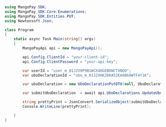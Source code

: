 ```csharp .NET 
using MangoPay.SDK;
using MangoPay.SDK.Core.Enumerations;
using MangoPay.SDK.Entities.PUT;
using Newtonsoft.Json;

class Program
{
    static async Task Main(string[] args)
    {
        MangoPayApi api = new MangoPayApi();

        api.Config.ClientId = "your-client-id";
        api.Config.ClientPassword = "your-api-key";

        var userId = "user_m_01J2V0P9B1WCX46GEBDWCTXNQ0";
        var uboDeclarationId = "ubo_m_01J2XHK2DKA52EA6B6AWTF4Y1K";

        var uboDeclaration = new UboDeclarationPutDTO(null, UboDeclarationType.VALIDATION_ASKED);

        var submitUboDeclaration  = await api.UboDeclarations.UpdateUboDeclarationAsync(uboDeclaration, userId, uboDeclarationId);

        string prettyPrint = JsonConvert.SerializeObject(submitUboDeclaration, Formatting.Indented);
        Console.WriteLine(prettyPrint);      

    }
}
```